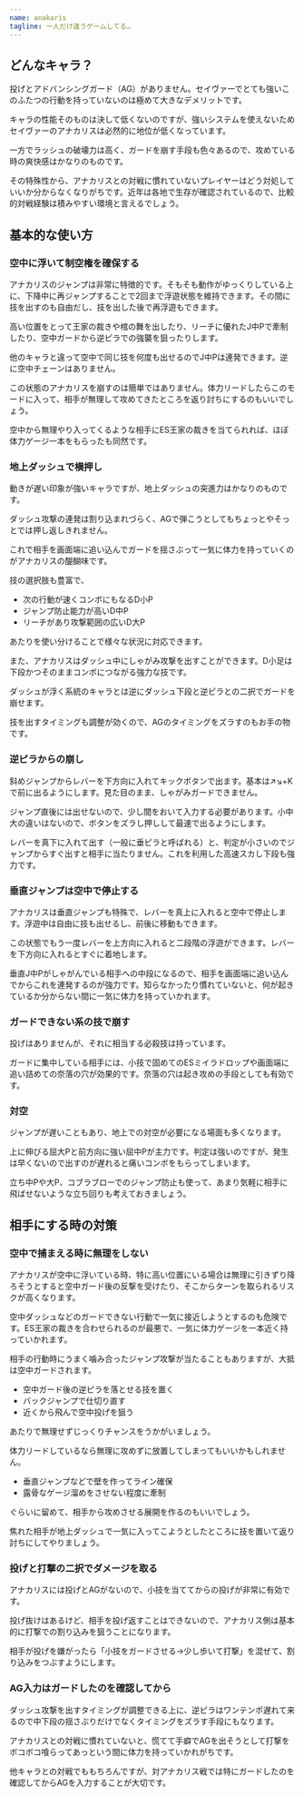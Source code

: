 ```yaml
---
name: anakaris
tagline: 一人だけ違うゲームしてる…
---
```


## どんなキャラ？

投げとアドバンシングガード（AG）がありません。セイヴァーでとても強いこのふたつの行動を持っていないのは極めて大きなデメリットです。

キャラの性能そのものは決して低くないのですが、強いシステムを使えないためセイヴァーのアナカリスは必然的に地位が低くなっています。

一方でラッシュの破壊力は高く、ガードを崩す手段も色々あるので、攻めている時の爽快感はかなりのものです。

その特殊性から、アナカリスとの対戦に慣れていないプレイヤーはどう対処していいか分からなくなりがちです。近年は各地で生存が確認されているので、比較的対戦経験は積みやすい環境と言えるでしょう。

## 基本的な使い方

### 空中に浮いて制空権を確保する

アナカリスのジャンプは非常に特徴的です。そもそも動作がゆっくりしている上に、下降中に再ジャンプすることで2回まで浮遊状態を維持できます。その間に技を出すのも自由だし、技を出した後で再浮遊もできます。

高い位置をとって王家の裁きや棺の舞を出したり、リーチに優れたJ中Pで牽制したり、空中ガードから逆ピラでの強襲を狙ったりします。

他のキャラと違って空中で同じ技を何度も出せるのでJ中Pは連発できます。逆に空中チェーンはありません。

この状態のアナカリスを崩すのは簡単ではありません。体力リードしたらこのモードに入って、相手が無理して攻めてきたところを返り討ちにするのもいいでしょう。

空中から無理やり入ってくるような相手にES王家の裁きを当てられれば、ほぼ体力ゲージ一本をもらったも同然です。

### 地上ダッシュで横押し

動きが遅い印象が強いキャラですが、地上ダッシュの突進力はかなりのものです。

ダッシュ攻撃の連発は割り込まれづらく、AGで弾こうとしてもちょっとやそっとでは押し返しきれません。

これで相手を画面端に追い込んでガードを揺さぶって一気に体力を持っていくのがアナカリスの醍醐味です。

技の選択肢も豊富で、

- 次の行動が速くコンボにもなるD小P
- ジャンプ防止能力が高いD中P
- リーチがあり攻撃範囲の広いD大P

あたりを使い分けることで様々な状況に対応できます。

また、アナカリスはダッシュ中にしゃがみ攻撃を出すことができます。D小足は下段かつそのままコンボにつながる強力な技です。

ダッシュが浮く系統のキャラとは逆にダッシュ下段と逆ピラとの二択でガードを崩せます。

技を出すタイミングも調整が効くので、AGのタイミングをズラすのもお手の物です。

### 逆ピラからの崩し

斜めジャンプからレバーを下方向に入れてキックボタンで出ます。基本は↗↘+Kで前に出るようにします。見た目のまま、しゃがみガードできません。

ジャンプ直後には出せないので、少し間をおいて入力する必要があります。小中大の違いはないので、ボタンをズラし押しして最速で出るようにします。

レバーを真下に入れて出す（一般に垂ピラと呼ばれる）と、判定が小さいのでジャンプからすぐ出すと相手に当たりません。これを利用した高速スカし下段も強力です。

### 垂直ジャンプは空中で停止する

アナカリスは垂直ジャンプも特殊で、レバーを真上に入れると空中で停止します。浮遊中は自由に技も出せるし、前後に移動もできます。

この状態でもう一度レバーを上方向に入れると二段階の浮遊ができます。レバーを下方向に入れるとすぐに着地します。

垂直J中Pがしゃがんでいる相手への中段になるので、相手を画面端に追い込んでからこれを連発するのが強力です。知らなかったり慣れていないと、何が起きているか分からない間に一気に体力を持っていかれます。

### ガードできない系の技で崩す

投げはありませんが、それに相当する必殺技は持っています。

ガードに集中している相手には、小技で固めてのESミイラドロップや画面端に追い詰めての奈落の穴が効果的です。奈落の穴は起き攻めの手段としても有効です。

### 対空

ジャンプが遅いこともあり、地上での対空が必要になる場面も多くなります。

上に伸びる屈大Pと前方向に強い屈中Pが主力です。判定は強いのですが、発生は早くないので出すのが遅れると痛いコンボをもらってしまいます。

立ち中Pや大P、コブラブローでのジャンプ防止も使って、あまり気軽に相手に飛ばせないような立ち回りも考えておきましょう。

## 相手にする時の対策

### 空中で捕まえる時に無理をしない

アナカリスが空中に浮いている時、特に高い位置にいる場合は無理に引きずり降ろそうとすると空中ガード後の反撃を受けたり、そこからターンを取られるリスクが高くなります。

空中ダッシュなどのガードできない行動で一気に接近しようとするのも危険です。ES王家の裁きを合わせられるのが最悪で、一気に体力ゲージを一本近く持っていかれます。

相手の行動時にうまく噛み合ったジャンプ攻撃が当たることもありますが、大抵は空中ガードされます。

- 空中ガード後の逆ピラを落とせる技を置く
- バックジャンプで仕切り直す
- 近くから飛んで空中投げを狙う

あたりで無理せずじっくりチャンスをうかがいましょう。

体力リードしているなら無理に攻めずに放置してしまってもいいかもしれません。

- 垂直ジャンプなどで壁を作ってライン確保
- 露骨なゲージ溜めをさせない程度に牽制

ぐらいに留めて、相手から攻めさせる展開を作るのもいいでしょう。

焦れた相手が地上ダッシュで一気に入ってこようとしたところに技を置いて返り討ちにしてやりましょう。

### 投げと打撃の二択でダメージを取る

アナカリスには投げとAGがないので、小技を当ててからの投げが非常に有効です。

投げ抜けはあるけど、相手を投げ返すことはできないので、アナカリス側は基本的に打撃での割り込みを狙うことになります。

相手が投げを嫌がったら「小技をガードさせる→少し歩いて打撃」を混ぜて、割り込みをつぶすようにします。

### AG入力はガードしたのを確認してから

ダッシュ攻撃を出すタイミングが調整できる上に、逆ピラはワンテンポ遅れて来るので中下段の揺さぶりだけでなくタイミングをズラす手段にもなります。

アナカリスとの対戦に慣れていないと、慌てて手癖でAGを出そうとして打撃をボコボコ喰らってあっという間に体力を持っていかれがちです。

他キャラとの対戦でももちろんですが、対アナカリス戦では特にガードしたのを確認してからAGを入力することが大切です。
